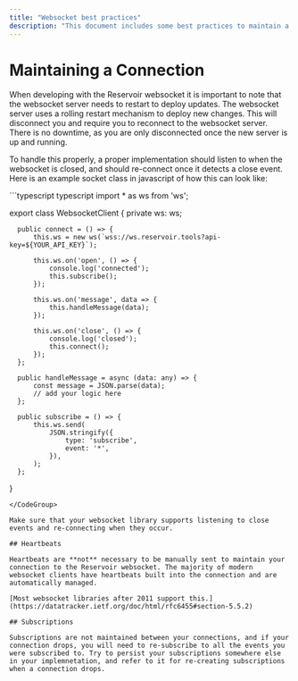 ```yaml
---
title: "Websocket best practices"
description: "This document includes some best practices to maintain a continuous stream of data over the Reservoir websocket."
---
```


# Maintaining a Connection

When developing with the Reservoir websocket it is important to note that the websocket server needs to restart to deploy updates. The websocket server uses a rolling restart mechanism to deploy new changes. This will disconnect you and require you to reconnect to the websocket server. There is no downtime, as you are only disconnected once the new server is up and running.

To handle this properly, a proper implementation should listen to when the websocket is closed, and should re-connect once it detects a close event. Here is an example socket class in javascript of how this can look like:

<CodeGroup>
  ```typescript typescript
  import * as ws from 'ws';

  export class WebsocketClient {
      private ws: ws;

      public connect = () => {
          this.ws = new ws(`wss://ws.reservoir.tools?api-key=${YOUR_API_KEY}`);

          this.ws.on('open', () => {
              console.log('connected');
              this.subscribe();
          });

          this.ws.on('message', data => {
              this.handleMessage(data);
          });

          this.ws.on('close', () => {
              console.log('closed');
              this.connect();
          });
      };

      public handleMessage = async (data: any) => {
          const message = JSON.parse(data);
          // add your logic here
      };

      public subscribe = () => {
          this.ws.send(
              JSON.stringify({
                  type: 'subscribe',
                  event: '*',
              }),
          );
      };
  }
  ```
</CodeGroup>

Make sure that your websocket library supports listening to close events and re-connecting when they occur.

## Heartbeats

Heartbeats are **not** necessary to be manually sent to maintain your connection to the Reservoir websocket. The majority of modern websocket clients have heartbeats built into the connection and are automatically managed.

[Most websocket libraries after 2011 support this.](https://datatracker.ietf.org/doc/html/rfc6455#section-5.5.2)

## Subscriptions

Subscriptions are not maintained between your connections, and if your connection drops, you will need to re-subscribe to all the events you were subscribed to. Try to persist your subscriptions somewhere else in your implemnetation, and refer to it for re-creating subscriptions when a connection drops.

